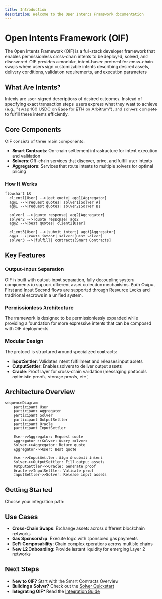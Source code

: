 ```yaml
---
title: Introduction
description: Welcome to the Open Intents Framework documentation
---
```


# Open Intents Framework (OIF)

The Open Intents Framework (OIF) is a full-stack developer framework that enables permissionless cross-chain intents to be deployed, solved, and discovered. OIF provides a modular, intent-based protocol for cross-chain swaps where users sign customizable intents describing desired assets, delivery conditions, validation requirements, and execution parameters.

## What Are Intents?

Intents are user-signed descriptions of desired outcomes. Instead of specifying exact transaction steps, users express what they want to achieve (e.g., "swap 100 USDC on Base for ETH on Arbitrum"), and solvers compete to fulfill these intents efficiently.

## Core Components

OIF consists of three main components:

- **Smart Contracts**: On-chain settlement infrastructure for intent execution and validation
- **Solvers**: Off-chain services that discover, price, and fulfill user intents
- **Aggregators**: Services that route intents to multiple solvers for optimal pricing

### How It Works

```mermaid
flowchart LR
  client1[User] -->|get quote| agg1[Aggregator]
  agg1 -->|request quotes| solver1[Solver A]
  agg1 -->|request quotes| solver2[Solver B]

  solver1 -->|quote response| agg2[Aggregator]
  solver2 -->|quote response| agg2
  agg2 -->|best quotes| client2[User]

  client3[User] -->|submit intent| agg3[Aggregator]
  agg3 -->|route intent| solver3[Best Solver]
  solver3 -->|fulfill| contracts[Smart Contracts]
```

## Key Features

### Output-Input Separation

OIF is built with output-input separation, fully decoupling system components to support different asset collection mechanisms. Both Output First and Input Second flows are supported through Resource Locks and traditional escrows in a unified system.

### Permissionless Architecture

The framework is designed to be permissionlessly expanded while providing a foundation for more expressive intents that can be composed with OIF deployments.


### Modular Design

The protocol is structured around specialized contracts:
- **InputSettler**: Validates intent fulfillment and releases input assets
- **OutputSettler**: Enables solvers to deliver output assets
- **Oracle**: Proof layer for cross-chain validation (messaging protocols, optimistic proofs, storage proofs, etc.)

## Architecture Overview

```mermaid
sequenceDiagram
    participant User
    participant Aggregator
    participant Solver
    participant OutputSettler
    participant Oracle
    participant InputSettler

    User->>Aggregator: Request quote
    Aggregator->>Solver: Query solvers
    Solver->>Aggregator: Return quote
    Aggregator->>User: Best quote
    
    User->>InputSettler: Sign & submit intent
    Solver->>OutputSettler: Fill output assets
    OutputSettler->>Oracle: Generate proof
    Oracle->>InputSettler: Validate proof
    InputSettler->>Solver: Release input assets
```

## Getting Started

Choose your integration path:

<Cards>
  <Card title="Smart Contracts" href="/docs/smart-contracts" />
  <Card title="Solvers" href="/docs/solvers" />
  <Card title="Aggregators" href="/docs/aggregators" />
  <Card title="Integration Guide" href="/docs/integration" />
</Cards>

## Use Cases

- **Cross-Chain Swaps**: Exchange assets across different blockchain networks
- **Gas Sponsorship**: Execute logic with sponsored gas payments
- **DeFi Composability**: Chain complex operations across multiple chains
- **New L2 Onboarding**: Provide instant liquidity for emerging Layer 2 networks

## Next Steps

- **New to OIF?** Start with the [Smart Contracts Overview](/docs/smart-contracts/overview)
- **Building a Solver?** Check out the [Solver Quickstart](/docs/solvers/quickstart)
- **Integrating OIF?** Read the [Integration Guide](/docs/integration/overview)
